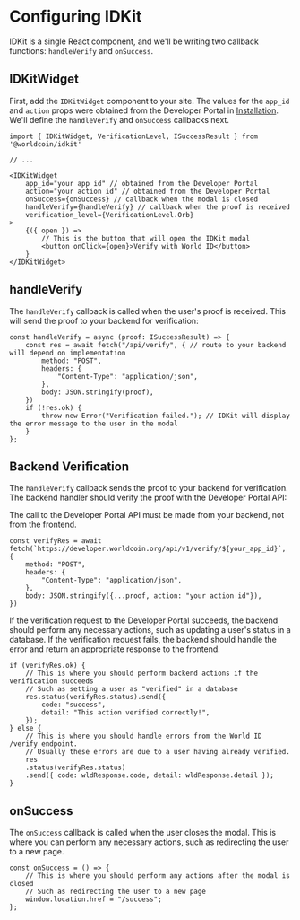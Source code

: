 # Configuring IDKit

IDKit is a single React component, and we'll be writing two callback functions: `handleVerify` and `onSuccess`.

## IDKitWidget

First, add the `IDKitWidget` component to your site. The values for the `app_id` and `action` props were obtained from the Developer Portal in [Installation](/quick-start/installation). We'll define the `handleVerify` and `onSuccess` callbacks next.

```tsx
import { IDKitWidget, VerificationLevel, ISuccessResult } from '@worldcoin/idkit'

// ...

<IDKitWidget
	app_id="your app id" // obtained from the Developer Portal
	action="your action id" // obtained from the Developer Portal
	onSuccess={onSuccess} // callback when the modal is closed
	handleVerify={handleVerify} // callback when the proof is received
	verification_level={VerificationLevel.Orb}
>
	{({ open }) => 
        // This is the button that will open the IDKit modal
        <button onClick={open}>Verify with World ID</button>
    }
</IDKitWidget>
```

## handleVerify

The `handleVerify` callback is called when the user's proof is received. This will send the proof to your backend for verification:

```tsx
const handleVerify = async (proof: ISuccessResult) => {
    const res = await fetch("/api/verify", { // route to your backend will depend on implementation
        method: "POST",
        headers: {
            "Content-Type": "application/json",
        },
        body: JSON.stringify(proof),
    })
    if (!res.ok) {
        throw new Error("Verification failed."); // IDKit will display the error message to the user in the modal
    }
};
```

## Backend Verification

The `handleVerify` callback sends the proof to your backend for verification. The backend handler should verify the proof with the Developer Portal API:

<Note type="warning">The call to the Developer Portal API must be made from your backend, not from the frontend.</Note>

```tsx
const verifyRes = await fetch(`https://developer.worldcoin.org/api/v1/verify/${your_app_id}`, {
    method: "POST",
    headers: {
        "Content-Type": "application/json",
    },
    body: JSON.stringify({...proof, action: "your action id"}),
})
```

If the verification request to the Developer Portal succeeds, the backend should perform any necessary actions, such as updating a user's status in a database. If the verification request fails, the backend should handle the error and return an appropriate response to the frontend.

```tsx
if (verifyRes.ok) {
    // This is where you should perform backend actions if the verification succeeds
    // Such as setting a user as "verified" in a database
    res.status(verifyRes.status).send({
        code: "success",
        detail: "This action verified correctly!",
    });
} else {
    // This is where you should handle errors from the World ID /verify endpoint. 
    // Usually these errors are due to a user having already verified.
    res
    .status(verifyRes.status)
    .send({ code: wldResponse.code, detail: wldResponse.detail });
}
```

## onSuccess

The `onSuccess` callback is called when the user closes the modal. This is where you can perform any necessary actions, such as redirecting the user to a new page.

```tsx
const onSuccess = () => {
    // This is where you should perform any actions after the modal is closed
    // Such as redirecting the user to a new page
    window.location.href = "/success";
};
```